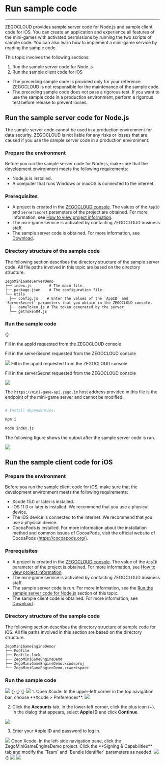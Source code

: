 # Run sample code

- - -

ZEGOCLOUD provides sample server code for Node.js and sample client code for iOS. You can create an application and experience all features of the mini-games with activated permissions by running the two scripts of sample code. You can also learn how to implement a mini-game service by reading the sample code.

This topic involves the following sections:

1. Run the sample server code for Node.js
2. Run the sample client code for iOS

<Warning title="Warning">

- The preceding sample code is provided only for your reference. ZEGOCLOUD is not responsible for the maintenance of the sample code.
- The preceding sample code does not pass a rigorous test. If you want to use the sample code in a production environment, perform a rigorous test before release to prevent losses.

</Warning>


## Run the sample server code for Node.js

<Warning title="Warning">

The sample server code cannot be used in a production environment for data security. ZEGOCLOUD is not liable for any risks or losses that are caused if you use the sample server code in a production environment.

</Warning>

### Prepare the environment

Before you run the sample server code for Node.js, make sure that the development environment meets the following requirements:

- Node.js is installed.
- A computer that runs Windows or macOS is connected to the internet.

### Prerequisites

- A project is created in the [ZEGOCLOUD console](https://console.zegocloud.com). The values of the `AppID` and `ServerSecret` parameters of the project are obtained. For more information, see [How to view project information](https://www.zegocloud.com/docs/admin-console/view-project-information).
- The mini-game service is activated by contacting ZEGOCLOUD business staff.
- The sample server code is obtained. For more information, see [Download](../Download.mdx).

### Directory structure of the sample code

The following section describes the directory structure of the sample server code. All file paths involved in this topic are based on the directory structure.

```tree
ZegoMiniGameServerDemo
├── index.js        # The main file.
├── package.json    # The configuration file.
└── utils
  ├── config.js    # Enter the values of the `AppID` and `ServerSecret` parameters that you obtain in the ZEGOCLOUD console.
  ├── gameToken.js # The token generated by the server. 
  └── getToken04.js 
```

### Run the sample code

<Steps>
<Step title="Decompress the `ZegoMiniGameServerDemo.zip` package of the sample server code to obtain the `ZegoMiniGameServerDemo` folder.">
{}
</Step>
<Step title="Modify the `ZegoMiniGameServerDemo/utils/config.js` file by specifying the `appID` parameter in the red-framed part as shown in the following figure.">

Fill in the appId requested from the ZEGOCLOUD console

Fill in the serverSecret  requested from the ZEGOCLOUD console

<Frame width="512" height="auto" caption="">
<img src="https://storage.zego.im/sdk-doc/Pics/zegocloud/mini_game/new1ServerSecret.jpeg" />
</Frame>

</Step>

<Step title="In the `ZegoMiniGameServerDemo/utils/config.js` file, specify the `serverSecret` parameter.">
Fill in the appId requested from the ZEGOCLOUD console

Fill in the serverSecret  requested from the ZEGOCLOUD console
<Frame width="512" height="auto" caption="">
<img src="https://storage.zego.im/sdk-doc/Pics/zegocloud/mini_game/new2ServerSecret.jpeg" />
</Frame>

<Warning title="Warning">

The `https://mini-game-api.zego.im` host address provided in this file is the endpoint of the mini-game server and cannot be modified.

</Warning>
</Step>
<Step title="Go to the `ZegoMiniGameServerDemo` folder and run the following code on the terminal to start the mini-game server.">

```bash

# Install dependencies.

npm i  

node index.js
```

</Step>

<Step title="Obtain the server address, which can be used as the backend address in the sample client code">

The following figure shows the output after the sample server code is run.

<Frame width="512" height="auto" caption=""><img src="https://storage.zego.im/sdk-doc/Pics/MiniGames/server_sourcecodes_address.jpeg" /></Frame>

</Step>
</Steps>


## Run the sample client code for iOS

### Prepare the environment

Before you run the sample client code for iOS, make sure that the development environment meets the following requirements:

- Xcode 15.0 or later is installed.
- iOS 11.0 or later is installed. We recommend that you use a physical device.
- The iOS device is connected to the internet. We recommend that you use a physical device.
- CocoaPods is installed. For more information about the installation method and common issues of CocoaPods, visit the official website of CocoaPods (https://cocoapods.org/).

### Prerequisites

- A project is created in the [ZEGOCLOUD console](https://console.zegocloud.com). The value of the `AppID` parameter of the project is obtained. For more information, see [How to view project information](https://www.zegocloud.com/docs/admin-console/view-project-information).
- The mini-game service is activated by contacting ZEGOCLOUD business staff.
- The sample server code is run. For more information, see the [Run the sample server code for Node.js](#run-the-sample-server-code-for-nodejs) section of this topic.
- The sample client code is obtained. For more information, see [Download](../Download.mdx).



### Directory structure of the sample code

The following section describes the directory structure of sample code for iOS. All file paths involved in this section are based on the directory structure.

```tree
ZegoMiniGameEngineDemo/
├── Podfile
├── Podfile.lock
├── ZegoMiniGameEngineDemo
├── ZegoMiniGameEngineDemo.xcodeproj
└── ZegoMiniGameEngineDemo.xcworkspace
```

### Run the sample code

<Steps>
<Step title="Open the App Store and search Xcode. Then, download and install Xcode.">

<Frame width="512" height="auto" caption=""><img src="https://storage.zego.im/sdk-doc/Pics/iOS/ZegoExpressEngine/Common/appstore-xcode.png" /></Frame>

</Step>

<Step title="Decompress the iOS client example source code package to get the folder 'ZegoMiniGameEngineDemoSrc-iOS, and navigate to the folder using the terminal.">
{}
</Step>

<Step title="Execute the `pod repo update` command to update the local index and ensure the latest version of the SDK can be installed.">
{}
</Step>

<Step title="Execute the `pod install` command to install the SDK.">
{}
</Step>

<Step title="Open Xcode, select the menu at the top left 'File > Open...', and find and open the 'ZegoMiniGameEngineDemo.xcworkspace' file in the extracted example source code folder.">
<Frame width="512" height="auto" caption=""><img src="https://storage.zego.im/sdk-doc/Pics/iOS/ZegoExpressEngine/Common/xcode-open-file.png" /></Frame>
</Step>

<Step title="Log in as a developer.">
  1. Open Xcode. In the upper-left corner in the top navigation bar, choose **Xcode > Preferences**.
  
  <Frame width="512" height="auto" caption=""><img src="https://storage.zego.im/sdk-doc/Pics/MiniGames/xcode_preferences.png" /></Frame>
  
  2. Click the **Accounts** tab. In the lower-left corner, click the plus icon (+). In the dialog that appears, select **Apple ID** and click **Continue**.

  <Frame width="512" height="auto" caption=""><img src="https://storage.zego.im/sdk-doc/Pics/iOS/ZegoExpressEngine/Common/xcode-account.png" /></Frame>
  
  3. Enter your Apple ID and password to log in.

  <Frame width="512" height="auto" caption=""><img src="https://storage.zego.im/sdk-doc/Pics/iOS/ZegoExpressEngine/Common/xcode-login-apple-id.png" /></Frame>

</Step>

<Step title="Modify the bundle identifier and the developer certificate.">
Open Xcode. In the left-side navigation pane, click the ZegoMiniGameEngineDemo project. Click the **Signing & Capabilities** tab and modify the `Team` and `Bundle Identifier` parameters as needed.

<Frame width="512" height="auto" caption=""><img src="https://storage.zego.im/sdk-doc/Pics/MiniGames/Team_and_BundleID.jpeg" /></Frame>

</Step>

<Step title="Modify the file '/ZegoMiniGameEngineDemo/KeyCenter.m', fill in the `appID` necessary for SDK initialization, and update the `hostUrl` address to the one obtained after successfully running the sample server code (as described in the [Prerequisites](#prerequisites-2) section of this document).">
{}
</Step>

<Step title="Connect the iOS device to your computer and click 'Any iOS Device' in the upper part of Xcode. In the dialog that appears, select the iOS device or the emulator.">
<Frame width="512" height="auto" caption=""><img src="https://storage.zego.im/sdk-doc/Pics/MiniGames/device_selection.jpeg" /></Frame>

</Step>

<Step title="In the upper-left corner of Xcode, click 'Build' to compile and run the sample code. Then, you can experience the mini-game.">
<Frame width="512" height="auto" caption=""><img src="https://storage.zego.im/sdk-doc/Pics/MiniGames/run.jpeg" /></Frame>
</Step>
</Steps>
